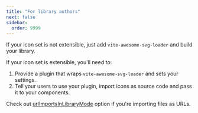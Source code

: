 ```yaml
---
title: "For library authors"
next: false
sidebar:
  order: 9999
---
```


If your icon set is not extensible, just add `vite-awesome-svg-loader` and build your library.

If your icon set is extensible, you'll need to:

1. Provide a plugin that wraps `vite-awesome-svg-loader` and sets your settings.
1. Tell your users to use your plugin, import icons as source code and pass it to your components.

Check out [urlImportsInLibraryMode](./loader-api-reference/interfaces/svgloaderoptions/#urlimportsinlibrarymode) option if you're importing files as URLs.
